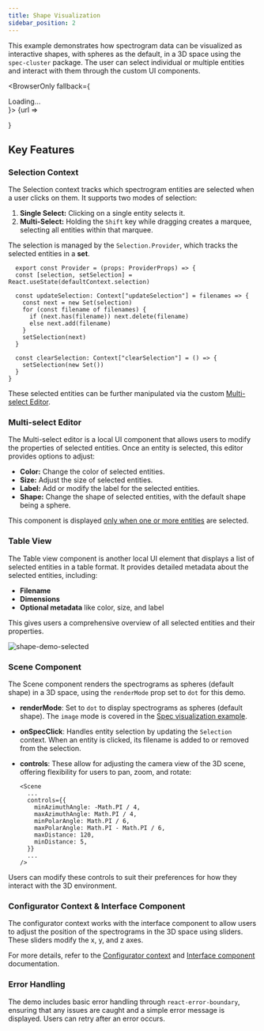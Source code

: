 ```yaml
---
title: Shape Visualization
sidebar_position: 2
---
```


This example demonstrates how spectrogram data can be visualized as interactive shapes, with spheres as the default, in a 3D space using the `spec-cluster` package. The user can select individual or multiple entities and interact with them through the custom UI components.


<BrowserOnly fallback={<div>Loading...</div>}>
  {url => 
   <div className="live-example-wrapper">
      <Reb.ErrorBoundary FallbackComponent={Demo.Fallback}>
        <Demo.DemoApp />
      </Reb.ErrorBoundary>
    </div>
  }
</BrowserOnly>

## Key Features

### Selection Context

The Selection context tracks which spectrogram entities are selected when a user clicks on them. It supports two modes of selection:

1. **Single Select:** Clicking on a single entity selects it.
2. **Multi-Select:** Holding the `Shift` key while dragging creates a marquee, selecting all entities within that marquee.

The selection is managed by the `Selection.Provider`, which tracks the selected entities in a **set**. 

```tsx
  export const Provider = (props: ProviderProps) => {
  const [selection, setSelection] = React.useState(defaultContext.selection)

  const updateSelection: Context["updateSelection"] = filenames => {
    const next = new Set(selection)
    for (const filename of filenames) {
      if (next.has(filename)) next.delete(filename)
      else next.add(filename)
    }
    setSelection(next)
  }

  const clearSelection: Context["clearSelection"] = () => {
    setSelection(new Set())
  }
}
  ```

These selected entities can be further manipulated via the custom <u>Multi-select Editor</u>.


### Multi-select Editor

The Multi-select editor is a local UI component that allows users to modify the properties of selected entities. Once an entity is selected, this editor provides options to adjust:

- **Color:** Change the color of selected entities.
- **Size:** Adjust the size of selected entities.
- **Label:** Add or modify the label for the selected entities.
- **Shape:** Change the shape of selected entities, with the default shape being a sphere.

This component is displayed <u>only when one or more entities</u> are selected.


### Table View

The Table view component is another local UI element that displays a list of selected entities in a table format. It provides detailed metadata about the selected entities, including:

- **Filename**
- **Dimensions**
- **Optional metadata** like color, size, and label

This gives users a comprehensive overview of all selected entities and their properties.

![shape-demo-selected](/img/shape-demo-selected.png)


### Scene Component

The Scene component renders the spectrograms as spheres (default shape) in a 3D space, using the `renderMode` prop set to `dot` for this demo.

- **renderMode**: Set to `dot` to display spectrograms as spheres (default shape). The `image` mode is covered in the [Spec visualization example](./spec-visualization).

- **onSpecClick**: Handles entity selection by updating the `Selection` context. When an entity is clicked, its filename is added to or removed from the selection.
  
- **controls**: These allow for adjusting the camera view of the 3D scene, offering flexibility for users to pan, zoom, and rotate:

  ```tsx
  <Scene
    ...
    controls={{
      minAzimuthAngle: -Math.PI / 4,
      maxAzimuthAngle: Math.PI / 4,
      minPolarAngle: Math.PI / 6,
      maxPolarAngle: Math.PI - Math.PI / 6,
      maxDistance: 120,
      minDistance: 5,
    }}
    ...
  />
  ```

Users can modify these controls to suit their preferences for how they interact with the 3D environment.


### Configurator Context & Interface Component

The configurator context works with the interface component to allow users to adjust the position of the spectrograms in the 3D space using sliders. These sliders modify the x, y, and z axes.

For more details, refer to the [Configurator context](../modules/contexts/configurator.md) and [Interface component](../modules/components/interface.md) documentation.


### Error Handling

The demo includes basic error handling through `react-error-boundary`, ensuring that any issues are caught and a simple error message is displayed. Users can retry after an error occurs.

